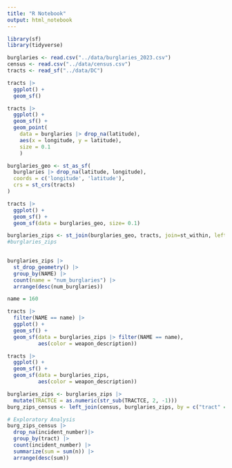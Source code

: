 ```yaml
---
title: "R Notebook"
output: html_notebook
---
```



```r
library(sf)
library(tidyverse)
```

```r
burglaries <- read.csv("../data/burglaries_2023.csv")
census <- read.csv("../data/census.csv")
tracts <- read_sf("../data/DC")
```

```r
tracts |> 
  ggplot() +
  geom_sf()
```

```r
tracts |> 
  ggplot() +
  geom_sf() +
  geom_point(
    data = burglaries |> drop_na(latitude),
    aes(x = longitude, y = latitude),
    size = 0.1
    )
```

```r
burglaries_geo <- st_as_sf(
  burglaries |> drop_na(latitude, longitude), 
  coords = c('longitude', 'latitude'),
  crs = st_crs(tracts)
)
```

```r
tracts |> 
  ggplot() +
  geom_sf() +
  geom_sf(data = burglaries_geo, size= 0.1)
```

```r
burglaries_zips <- st_join(burglaries_geo, tracts, join=st_within, left = FALSE)
#burglaries_zips
  
```

```r
burglaries_zips |> 
  st_drop_geometry() |> 
  group_by(NAME) |> 
  count(name = "num_burglaries") |> 
  arrange(desc(num_burglaries))
```

```r
name = 160

tracts |> 
  filter(NAME == name) |> 
  ggplot() +
  geom_sf() +
  geom_sf(data = burglaries_zips |> filter(NAME == name),
          aes(color = weapon_description))
```

```r
tracts |> 
  ggplot() +
  geom_sf() +
  geom_sf(data = burglaries_zips,
          aes(color = weapon_description))
```

```r
burglaries_zips <- burglaries_zips |> 
  mutate(TRACTCE = as.numeric(str_sub(TRACTCE, 2, -1)))
burg_zips_census <- left_join(census, burglaries_zips, by = c("tract" = "TRACTCE"))
```

```r
# Exploratory Analysis
burg_zips_census |> 
  drop_na(incident_number)|>  
  group_by(tract) |>
  count(incident_number) |> 
  summarize(sum = sum(n)) |> 
  arrange(desc(sum))
```

